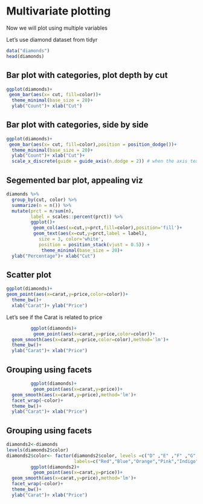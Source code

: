 # Multivariate plotting
Now we will plot using multiple variables

Let's use diamond dataset from tidyr
```r
data("diamonds")
head(diamonds)
```

## Bar plot with categories, plot depth by cut


```r




ggplot(diamonds)+
 geom_bar(aes(x= cut, fill=color))+
  theme_minimal(base_size = 20)+
  ylab("Count")+ xlab("Cut")

```


## Bar plot with categories, side by side


```r


ggplot(diamonds)+
 geom_bar(aes(x= cut, fill=color),position = position_dodge())+
  theme_minimal(base_size = 20)+
  ylab("Count")+ xlab("Cut")+
  scale_x_discrete(guide = guide_axis(n.dodge = 2)) # when the axis text are overlapping, this can help

```


## Segemented bar plot, appealing viz

```r


diamonds %>%
  group_by(cut, color) %>%
  summarize(n = n()) %>% 
  mutate(prct = n/sum(n),
         label = scales::percent(prct)) %>% 
         ggplot()+
          geom_col(aes(x=cut,y=prct,fill=color),position='fill')+
          geom_text(aes(x=cut,y=prct,label = label), 
            size = 3, color='white',
            position = position_stack(vjust = 0.5)) +
             theme_minimal(base_size = 20)+
  ylab("Percentage")+ xlab("Cut")


```




## Scatter plot

```r

ggplot(diamonds)+
geom_point(aes(x=carat,y=price,color=color))+
  theme_bw()+
  xlab("Carat")+ ylab("Price")


```

Let's see if the Carat is related to price
```r

         ggplot(diamonds)+
          geom_point(aes(x=carat,y=price,color=color))+
  geom_smooth(aes(x=carat,y=price,color=color),method='lm')+
  theme_bw()+
  ylab("Carat")+ xlab("Price")


```
## Grouping using facets
```r

         ggplot(diamonds)+
          geom_point(aes(x=carat,y=price))+
  geom_smooth(aes(x=carat,y=price),method='lm')+
  facet_wrap(~color)+
  theme_bw()+
  ylab("Carat")+ xlab("Price")


```

## Grouping using facets
```r

diamonds2<-diamonds
levels(diamonds2$color)
diamonds2$color<- factor(diamonds2$color, levels =c("D" ,"E" ,"F" ,"G", "H", "I", "J"), 
                         labels=c("Red","Blue","Orange","Pink","Indigo","Jade","Orange"))
         ggplot(diamonds2)+
          geom_point(aes(x=carat,y=price))+
  geom_smooth(aes(x=carat,y=price),method='lm')+
  facet_wrap(~color)+
  theme_bw()+
  ylab("Carat")+ xlab("Price")


```
